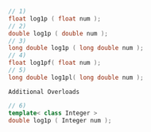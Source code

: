 ```cpp
// 1)
float log1p ( float num );
// 2)
double log1p ( double num );
// 3)
long double log1p ( long double num );
// 4)
float log1pf( float num );
// 5)
long double log1pl( long double num );
```

`Additional Overloads`

```cpp
// 6)
template< class Integer >
double log1p ( Integer num );
```